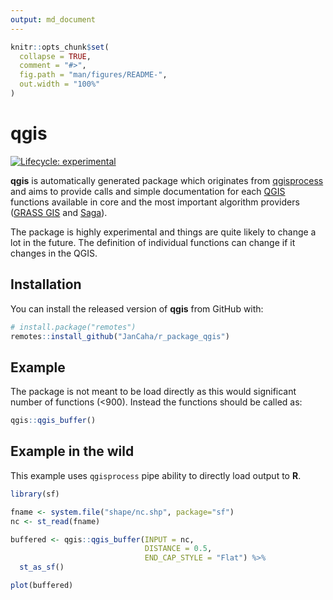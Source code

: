 ```yaml
---
output: md_document
---
```


<!-- README.md is generated from README.Rmd. Please edit that file -->

```r
knitr::opts_chunk$set(
  collapse = TRUE,
  comment = "#>",
  fig.path = "man/figures/README-",
  out.width = "100%"
)
```

# qgis

<!-- badges: start -->
[![Lifecycle: experimental](https://img.shields.io/badge/lifecycle-experimental-orange.svg)](https://www.tidyverse.org/lifecycle/#experimental)
<!-- badges: end -->

**qgis** is automatically generated package which originates from [qgisprocess](https://github.com/paleolimbot/qgisprocess) and aims to provide calls and simple documentation for each [QGIS](https://qgis.org/en/site/) functions available in core and the most important algorithm providers ([GRASS GIS](https://grass.osgeo.org/) and [Saga](http://www.saga-gis.org/)).

The package is highly experimental and things are quite likely to change a lot in the future. The definition of individual functions can change if it changes in the QGIS.

## Installation

You can install the released version of **qgis** from GitHub with:

``` r
# install.package("remotes")
remotes::install_github("JanCaha/r_package_qgis")
```

## Example

The package is not meant to be load directly as this would significant number of functions (<900). Instead the functions should be called as: 

```r
qgis::qgis_buffer()
```

## Example in the wild

This example uses `qgisprocess` pipe ability to directly load output to **R**.

```r
library(sf)

fname <- system.file("shape/nc.shp", package="sf")
nc <- st_read(fname)

buffered <- qgis::qgis_buffer(INPUT = nc, 
                              DISTANCE = 0.5, 
                              END_CAP_STYLE = "Flat") %>% 
  st_as_sf()

plot(buffered)
```


